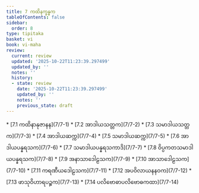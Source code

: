 ```yaml
---
title: 7 ကထိနက္ခန္ဓက
tableOfContents: false
sidebar:
  order: 8
type: tipitaka
basket: vi
book: vi-maha
review:
  current: review
  updated: '2025-10-22T11:23:39.297499'
  updated_by: ''
  notes: ''
  history:
  - state: review
    date: '2025-10-22T11:23:39.297499'
    updated_by: ''
    notes: ''
    previous_state: draft
---
```



<ReviewStatus review={frontmatter.review} showDetails={true} />

<HypothesisAnnotation frontmatter={frontmatter} />

<DynamicBreadcrumb />



<TableOfContents book="vi-maha" section="7">
* [7.1 ကထိနာနုဇာနန](7/7-1)
* [7.2 အာဒါယသတ္တက](7/7-2)
* [7.3 သမာဒါယသတ္တက](7/7-3)
* [7.4 အာဒါယဆက္က](7/7-4)
* [7.5 သမာဒါယဆက္က](7/7-5)
* [7.6 အာဒါယပန္နရသက](7/7-6)
* [7.7 သမာဒါယပန္နရသကာဒိ](7/7-7)
* [7.8 ဝိပ္ပကတသမာဒါယပန္နရသက](7/7-8)
* [7.9 အနာသာဒေါဠသက](7/7-9)
* [7.10 အာသာဒေါဠသက](7/7-10)
* [7.11 ကရဏီယဒေါဠသက](7/7-11)
* [7.12 အပဝိလာယနနဝက](7/7-12)
* [7.13 ဖာသုဝိဟာရပဉ္စက](7/7-13)
* [7.14 ပလိဗောဓာပလိဗောဓကထာ](7/7-14)
</TableOfContents>
